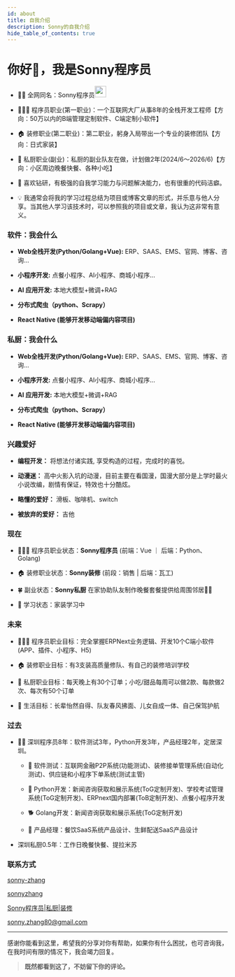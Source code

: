 ```yaml
---
id: about
title: 自我介绍
description: Sonny的自我介绍
hide_table_of_contents: true
---
```




# 你好👋，我是Sonny程序员

- <p className="inline-flex gap-1">👨‍💻 全网同名：Sonny程序员<img src="/img/logo.webp" width="26" heigth="26" className="rounded-full" /></p>

- 🧑🏻‍💻 程序员职业(第一职业)：一个互联网大厂从事8年的全栈开发工程师【方向：50万以内的B端管理定制软件、C端定制小软件】

- 🏠 装修职业(第二职业)：第二职业，躬身入局带出一个专业的装修团队【方向：日式家装】

- 🥙 私厨职业(副业)：私厨的副业队友在做，计划做2年(2024/6～2026/6)【方向：小区周边晚餐快餐、各种小吃】

- 🤯 喜欢钻研，有极强的⾃我学习能⼒与问题解决能⼒，也有很重的代码洁癖。

- 💡 我通常会将我的学习过程总结为项目或博客文章的形式，并乐意与他人分享。当其他人学习该技术时，可以参照我的项目或文章，我认为这非常有意义。

### 软件：我会什么

- **Web全栈开发(Python/Golang+Vue):** ERP、SAAS、EMS、官网、博客、咨询...

- **小程序开发:** 点餐小程序、AI小程序、商城小程序...

- **AI 应用开发:** 本地大模型+微调+RAG

- **分布式爬虫（python、Scrapy）**

- **React Native (能够开发移动端偏内容项目)**

### 私厨：我会什么

- **Web全栈开发(Python/Golang+Vue):** ERP、SAAS、EMS、官网、博客、咨询...

- **小程序开发:** 点餐小程序、AI小程序、商城小程序...

- **AI 应用开发:** 本地大模型+微调+RAG

- **分布式爬虫（python、Scrapy）**

- **React Native (能够开发移动端偏内容项目)**

### 兴趣爱好

- **编程开发：** 将想法付诸实践, 享受构造的过程，完成时的喜悦。

- **动漫迷：** 高中火影入坑的动漫，目前主要在看国漫，国漫大部分是上学时最火小说改编，剧情有保证，特效也十分酷炫。

- **略懂的爱好：** 滑板、咖啡机、switch

- **被放弃的爱好：** 吉他


### 现在

- 🧑🏻‍💻 程序员职业状态：**Sonny程序员** (前端：Vue ｜ 后端：Python、Golang)

- 🏠 装修职业状态：**Sonny装修** (前段：销售 | 后端：瓦工)

- 🍀 副业状态：**Sonny私厨** 在家协助队友制作晚餐套餐提供给周围邻居🏃🏻

- 🎒 学习状态：家装学习中


### 未来

- 🧑🏻‍💻 程序员职业目标：完全掌握ERPNext业务逻辑、开发10个C端小软件(APP、插件、小程序、H5)

- 🏠 装修职业目标：有3支装高质量修队、有自己的装修培训学校

- 🥙 私厨职业目标：每天晚上有30个订单；小吃/甜品每周可以做2款、每款做2次、每次有50个订单

- 🚀 生活目标：长辈怡然自得、队友春风拂面、儿女自成一体、自己保驾护航


### 过去

- 🐂🐴 深圳程序员8年：软件测试3年，Python开发3年，产品经理2年，定居深圳。
  - 🦧 软件测试：互联网金融P2P系统(功能测试)、装修接单管理系统(自动化测试)、供应链和小程序下单系统(测试主管)

  - 🐍 Python开发：新闻咨询获取和展示系统(ToG定制开发)、学校考试管理系统(ToG定制开发)、ERPnext国内部署(ToB定制开发)、点餐小程序开发

  - 🐕 Golang开发：新闻咨询获取和展示系统(ToG定制开发)

  - 🦄 产品经理：餐饮SaaS系统产品设计、生鲜配送SaaS产品设计
- 深圳私厨0.5年：工作日晚餐快餐、提拉米苏






### 联系方式

<p style={{ display: 'flex', 'align-items': 'center', gap: '0.5rem' }}>
  <Icon icon="ri:github-line" width="20" heigth="20" />
  <a href={social.github.href} target="_blank">sonny-zhang</a>
</p>

<p style={{ display: 'flex', 'align-items': 'center', gap: '0.5rem' }}>
  <Icon icon="ri:twitter-x-line" width="20" heigth="20" />
  <a href={social.x.href} target="_blank">sonnyzhang</a>
</p>

<p style={{ display: 'flex', 'align-items': 'center', gap: '0.5rem' }}>
  <Icon icon="ri:wechat-2-line" width="20" heigth="20" />
  <a href={social.wx.href} target="_blank">Sonny程序员|私厨|装修</a>
</p>

<p style={{ display: 'flex', 'align-items': 'center', gap: '0.5rem' }}>
  <Icon icon="ri:mail-open-line" width="20" heigth="20" />
  <a href={social.email.href} target="_blank">sonny.zhang80@gmail.com</a>
</p>

---

感谢你能看到这里，希望我的分享对你有帮助，如果你有什么困扰，也可咨询我，在我时间有限的情况下，我会竭力回复。

> **既然都看到这了，不妨留下你的评论。**

<Comment />

